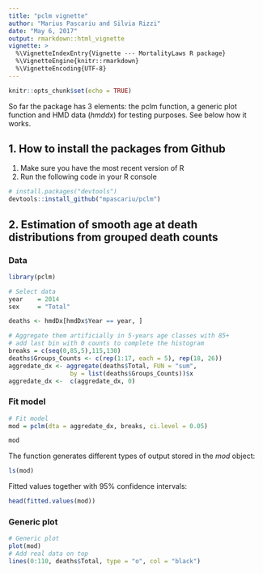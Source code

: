 ```yaml
---
title: "pclm vignette"
author: "Marius Pascariu and Silvia Rizzi"
date: "May 6, 2017"
output: rmarkdown::html_vignette
vignette: >
  %\VignetteIndexEntry{Vignette --- MortalityLaws R package}
  %\VignetteEngine{knitr::rmarkdown}
  %\VignetteEncoding{UTF-8}
---
```


```r
knitr::opts_chunk$set(echo = TRUE)
```

So far the package has 3 elements: the pclm function, a generic plot function and HMD data ($hmddx$) for testing purposes. See below how it works.

## 1. How to install the packages from Github

1. Make sure you have the most recent version of R
2. Run the following code in your R console 

```r
# install.packages("devtools")
devtools::install_github("mpascariu/pclm")
```


## 2. Estimation of smooth age at death distributions from grouped death counts

### Data

```r
library(pclm)

# Select data
year    = 2014
sex     = "Total"

deaths <- hmdDx[hmdDx$Year == year, ]

# Aggregate them artificially in 5-years age classes with 85+ 
# add last bin with 0 counts to complete the histogram
breaks = c(seq(0,85,5),115,130)
deaths$Groups_Counts <- c(rep(1:17, each = 5), rep(18, 26))
aggredate_dx <- aggregate(deaths$Total, FUN = "sum",
                 by = list(deaths$Groups_Counts))$x
aggredate_dx <-  c(aggredate_dx, 0)
```

### Fit model
```r
# Fit model
mod = pclm(dta = aggredate_dx, breaks, ci.level = 0.05)

mod
```

The function generates different types of output stored in the $mod$ object:
```r
ls(mod)
```

Fitted values together with 95% confidence intervals:
```r
head(fitted.values(mod))
```


### Generic plot
```r
# Generic plot
plot(mod)
# Add real data on top
lines(0:110, deaths$Total, type = "o", col = "black") 
```


